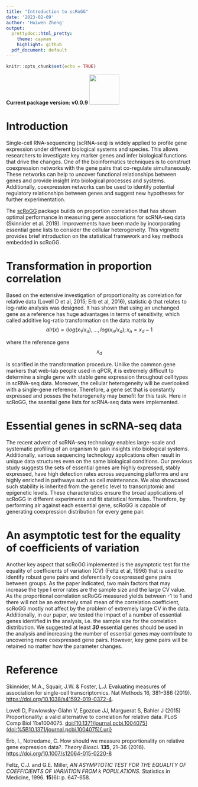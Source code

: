 ```yaml
---
title: "Introduction to scRoGG"
date: '2023-02-09'
author: 'Huiwen Zheng'
output:
  prettydoc::html_pretty:
    theme: cayman
    highlight: github
  pdf_document: default  
---
```


```r
knitr::opts_chunk$set(echo = TRUE)
```

**Current package version: v0.0.9** ![](images/Logo-02.png){width="81"}

# Introduction

Single-cell RNA-sequencing (scRNA-seq) is widely applied to profile gene expression under different biological systems and species. This allows researchers to investigate key marker genes and infer biological functions that drive the changes. One of the bioinformatics techniques is to construct coexpression networks with the gene pairs that co-regulate simultaneously. These networks can help to uncover functional relationships between genes and provide insight into biological processes and systems. Additionally, coexpression networks can be used to identify potential regulatory relationships between genes and suggest new hypotheses for further experimentation.

The [scRoGG](https://github.com/huiwenzh/scRoGG) package builds on proportion correlation that has shown optimal performance in measuring gene associations for scRNA-seq data (Skinnider et al. 2019). Improvements have been made by incorporating essential gene lists to consider the cellular heterogeneity. This vignette provides brief introduction on the statistical framework and key methods embedded in scRoGG.

# Transformation in proportion correlation

Based on the extensive investigation of proportionality as correlation for relative data (Lovell D et al, 2015; Erb et al, 2016), statistic ϕ that relates to log-ratio analysis was designed. It has shown that using an unchanged gene as a reference has huge advantages in terms of sensitivity, which called additive log-ratio transformation on the data matrix by $$ 
alr(x) = (log(x_1/x_d),...,log(x_n/x_d); x_n = x_d -1
$$

where the reference gene $$ x_d $$

is scarified in the transformation procedure. Unlike the common gene markers that web-lab people used in qPCR, it is extremely difficult to determine a single gene with stable gene expression throughout cell types in scRNA-seq data. Moreover, the cellular heterogeneity will be overlooked with a single-gene reference. Therefore, a gene set that is constantly expressed and posses the heterogeneity may benefit for this task. Here in scRoGG, the ssential gene lists for scRNA-seq data were implemented.

# Essential genes in scRNA-seq data

The recent advent of scRNA-seq technology enables large-scale and systematic profiling of an organism to gain insights into biological systems. Additionally, various sequencing technology applications often result in unique data structures even on the same biological conditions. Our previous study suggests the sets of essential genes are highly expressed, stably expressed, have high detection rates across sequencing platforms and are highly enriched in pathways such as cell maintenance. We also showcased such stability is inherited from the genetic level to transcriptomic and epigenetic levels. These characteristics ensure the broad applications of scRoGG in different experiments and fit statistical formulas. Therefore, by performing alr against each essential gene, scRoGG is capable of generating coexpression distribution for every gene pair.

# An asymptotic test for the equality of coefficients of variation

Another key aspect that scRoGG implemented is the asymptotic test for the equality of coefficients of variation (CV) (Feltz et al, 1996) that is used to identify robust gene pairs and deferentially coexpressed gene pairs between groups. As the paper indicated, two main factors that may increase the type I error rates are the sample size and the large CV value. As the proportional correlation scRoGG measured yields between -1 to 1 and there will not be an extremely small mean of the correlation coefficient, scRoGG mostly not affect by the problem of extremely large CV in the data. Additionally, in our paper, we tested the impact of a number of essential genes identified in the analysis, i.e. the sample size for the correlation distribution. We suggested at least ***30*** essential genes should be used in the analysis and increasing the number of essential genes may contribute to uncovering more coexpressed gene pairs. However, key gene pairs will be retained no matter how the parameter changes.

# Reference

Skinnider, M.A., Squair, J.W. & Foster, L.J. Evaluating measures of association for single-cell transcriptomics. Nat Methods 16, 381--386 (2019). <https://doi.org/10.1038/s41592-019-0372-4>.

Lovell D, Pawlowsky-Glahn V, Egozcue JJ, Marguerat S, Bahler J (2015) Proportionality: a valid alternative to correlation for relative data. PLoS Comp Biol 11:e1004075. [doi:[10.1371/journal.pcbi.1004075](doi:%5B10.1371/journal.pcbi.1004075){.uri}](https://doi.org/10.1371/journal.pcbi.1004075)

Erb, I., Notredame, C. How should we measure proportionality on relative gene expression data?. *Theory Biosci.* **135**, 21--36 (2016). <https://doi.org/10.1007/s12064-015-0220-8>

Feltz, C.J. and G.E. Miller, *AN ASYMPTOTIC TEST FOR THE EQUALITY OF COEFFICIENTS OF VARIATION FROM k POPULATIONS.* Statistics in Medicine, 1996. **15**(6): p. 647-658.
